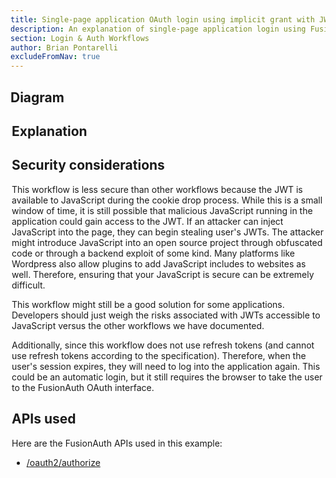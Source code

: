 ```yaml
---
title: Single-page application OAuth login using implicit grant with JWTs in cookies
description: An explanation of single-page application login using FusionAuth OAuth interface with the implicit grant with JWTs in cookies
section: Login & Auth Workflows
author: Brian Pontarelli
excludeFromNav: true
---
```


<Intro/>

## Diagram

<Legend/>

<Diagram/>

## Explanation

<OrderedList>
  <Step1/>
  <Step2/>
  <Step3/>
  <Step4/>
  <Step5/>
  <Step6/>
  <Step7/>
  <Step8/>
  <Step9/>
  <Step10/>
  <Step11/>
  <Step12/>
  <Step13/>
  <Step14/>
  <Step15/>
</OrderedList>

## Security considerations

This workflow is less secure than other workflows because the JWT is available to JavaScript during the cookie drop process. While this is a small window of time, it is still possible that malicious JavaScript running in the application could gain access to the JWT. If an attacker can inject JavaScript into the page, they can begin stealing user's JWTs. The attacker might introduce JavaScript into an open source project through obfuscated code or through a backend exploit of some kind. Many platforms like Wordpress also allow plugins to add JavaScript includes to websites as well. Therefore, ensuring that your JavaScript is secure can be extremely difficult.

This workflow might still be a good solution for some applications. Developers should just weigh the risks associated with JWTs accessible to JavaScript versus the other workflows we have documented.

Additionally, since this workflow does not use refresh tokens (and cannot use refresh tokens according to the specification). Therefore, when the user's session expires, they will need to log into the application again. This could be an automatic login, but it still requires the browser to take the user to the FusionAuth OAuth interface.

## APIs used

Here are the FusionAuth APIs used in this example:

* [/oauth2/authorize](/docs/v1/tech/oauth/endpoints#authorize)
